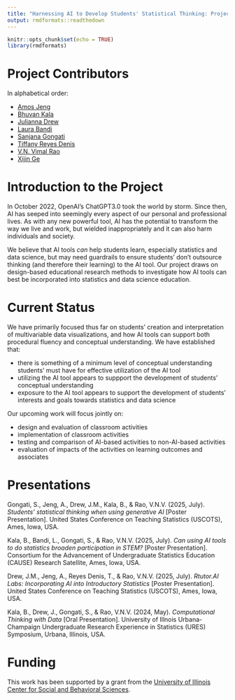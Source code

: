 ```yaml
---
title: "Harnessing AI to Develop Students' Statistical Thinking: Project Page"
output: rmdformats::readthedown
---
```


```r
knitr::opts_chunk$set(echo = TRUE)
library(rmdformats)
```

# Project Contributors

In alphabetical order: 

- [Amos Jeng](https://amosjeng.com/) 
- [Bhuvan Kala](https://www.linkedin.com/in/bhuvan-kala-072372216/)
- [Julianna Drew](https://www.linkedin.com/in/julianna-drew-96ba78286/)
- [Laura Bandi](https://laurambandi.com/)
- [Sanjana Gongati](https://www.linkedin.com/in/sanjana-gongati/)
- [Tiffany Reyes Denis](https://www.linkedin.com/in/reyesdenis/)
- [V.N. Vimal Rao](https://raovnv.github.io/research.html)
- [Xijin Ge](https://www.sdstate.edu/directory/xijin-ge)


# Introduction to the Project

In October 2022, OpenAI's ChatGPT3.0 took the world by storm. Since then, AI has seeped into seemingly every aspect of our personal and professional lives. As with any new powerful tool, AI has the potential to transform the way we live and work, but wielded inappropriately and it can also harm individuals and society. 

We believe that AI tools *can* help students learn, especially statistics and data science, but may need guardrails to ensure students' don't outsource thinking (and therefore their learning) to the AI tool. Our project draws on design-based educational research methods to investigate how AI tools can best be incorporated into statistics and data science education. 


# Current Status

We have primarily focused thus far on students' creation and interpretation of multivariable data visualizations, and how AI tools can support both procedural fluency and conceptual understanding. We have established that: 

- there is something of a minimum level of conceptual understanding students' must have for effective utilization of the AI tool 
- utilizing the AI tool appears to suppport the development of students' conceptual understanding
- exposure to the AI tool appears to support the development of students' interests and goals towards statistics and data science

Our upcoming work will focus jointly on: 

- design and evaluation of classroom activities
- implementation of classroom activities
- testing and comparison of AI-based activities to non-AI-based activities
- evaluation of impacts of the activities on learning outcomes and associates


# Presentations

Gongati, S., Jeng, A., Drew, J.M., Kala, B., & Rao, V.N.V. (2025, July). *Students’ statistical thinking when using generative AI* [Poster Presentation]. United States Conference on Teaching Statistics (USCOTS), Ames, Iowa, USA.

Kala, B., Bandi, L., Gongati, S., & Rao, V.N.V. (2025, July). *Can using AI tools to do statistics broaden participation in STEM?* [Poster Presentation]. Consortium for the Advancement of Undergraduate Statistics Education (CAUSE) Research Satellite, Ames, Iowa, USA.

Drew, J.M., Jeng, A., Reyes Denis, T., & Rao, V.N.V. (2025, July). *Rtutor.AI Labs: Incorporating AI into Introductory Statistics* [Poster Presentation]. United States Conference on Teaching Statistics (USCOTS), Ames, Iowa, USA.

Kala, B., Drew, J., Gongati, S., & Rao, V.N.V. (2024, May). *Computational Thinking with Data* [Oral Presentation]. University of Illnois Urbana-Champaign Undergraduate Research Experience in Statistics (URES) Symposium, Urbana, Illinois, USA.


# Funding

This work has been supported by a grant from the [University of Illinois Center for Social and Behavioral Sciences](https://csbs.research.illinois.edu/).
